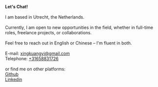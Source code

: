 <div>
  <b>Let's Chat! </b>
  <br />
  <br />
  I am based in Utrecht, the Netherlands. <br />
  <br />
  Currently, I am open to new opportunities in the field, whether in full-time roles,
  freelance projects, or collaborations.
  <br />
  <br />
  Feel free to reach out in English or Chinese – I'm fluent in both.
  <br />
  <br />
  E-mail: <a href>xingkuangyi@gmail.com</a>
  <br />
  Telephone: <a href>+31658831726</a>
  <br />
  <br />
  or find me on other platforms:
  <br /> <a href="https://github.com/void-kuangyi">Github</a>
  <br />
  <a href="https://www.linkedin.com/in/kuangyi-xing/">Linkedin</a>
</div>

